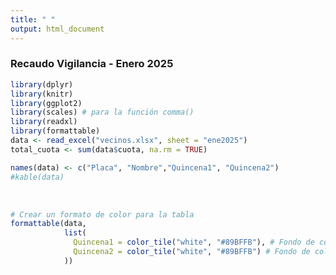 ```yaml
---
title: " "
output: html_document
---
```


### **Recaudo Vigilancia - Enero 2025**



```r
library(dplyr)
library(knitr)
library(ggplot2)
library(scales) # para la función comma()
library(readxl)
library(formattable)
data <- read_excel("vecinos.xlsx", sheet = "ene2025")
total_cuota <- sum(data$cuota, na.rm = TRUE)


```



```r
names(data) <- c("Placa", "Nombre","Quincena1", "Quincena2")
#kable(data)
```

<br>

```r
# Crear un formato de color para la tabla
formattable(data, 
            list(
              Quincena1 = color_tile("white", "#89BFFB"), # Fondo de color gradiente
              Quincena2 = color_tile("white", "#89BFFB") # Fondo de color gradiente
            ))
```

<br><br> 
<br><br> 

<!-- <div class="box-blue"> -->

<!-- <span style='color:#696969'>  -->
<!-- **Notas aclaratorias** -->
<!-- </span>     -->


<!-- * Se recoge cuota extra para completar pagos de vigilancia del mes de diciembre de 2024 (faltante: $180.000.oo) e iniciar nuevo año con uan base ($260.000.oo) -->
</div>



